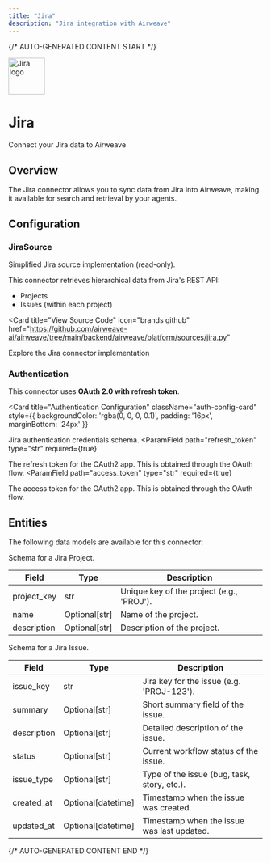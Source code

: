 ```yaml
---
title: "Jira"
description: "Jira integration with Airweave"
---
```


{/* AUTO-GENERATED CONTENT START */}



<div className="connector-header">
  <img src="icon.svg" alt="Jira logo" width="72" height="72" className="connector-icon" />
  <div className="connector-info">
    <h1>Jira</h1>
    <p>Connect your Jira data to Airweave</p>
  </div>
</div>

## Overview

The Jira connector allows you to sync data from Jira into Airweave, making it available for search and retrieval by your agents.

## Configuration


### JiraSource

Simplified Jira source implementation (read-only).

This connector retrieves hierarchical data from Jira's REST API:
  - Projects
  - Issues (within each project)


<Card
  title="View Source Code"
  icon="brands github"
  href="https://github.com/airweave-ai/airweave/tree/main/backend/airweave/platform/sources/jira.py"
>
  Explore the Jira connector implementation
</Card>

### Authentication

This connector uses **OAuth 2.0 with refresh token**.

<Card
  title="Authentication Configuration"
  className="auth-config-card"
  style={{ backgroundColor: 'rgba(0, 0, 0, 0.1)', padding: '16px', marginBottom: '24px' }}
>

Jira authentication credentials schema.
<ParamField
  path="refresh_token"
  type="str"
  required={true}
>
  The refresh token for the OAuth2 app. This is obtained through the OAuth flow.
</ParamField>
<ParamField
  path="access_token"
  type="str"
  required={true}
>
  The access token for the OAuth2 app. This is obtained through the OAuth flow.
</ParamField>
</Card>


## Entities

The following data models are available for this connector:

<Accordion title="JiraProjectEntity">

Schema for a Jira Project.

| Field | Type | Description |
|-------|------|-------------|
| project_key | str | Unique key of the project (e.g., 'PROJ'). |
| name | Optional[str] | Name of the project. |
| description | Optional[str] | Description of the project. |

</Accordion>
<Accordion title="JiraIssueEntity">

Schema for a Jira Issue.

| Field | Type | Description |
|-------|------|-------------|
| issue_key | str | Jira key for the issue (e.g. 'PROJ-123'). |
| summary | Optional[str] | Short summary field of the issue. |
| description | Optional[str] | Detailed description of the issue. |
| status | Optional[str] | Current workflow status of the issue. |
| issue_type | Optional[str] | Type of the issue (bug, task, story, etc.). |
| created_at | Optional[datetime] | Timestamp when the issue was created. |
| updated_at | Optional[datetime] | Timestamp when the issue was last updated. |

</Accordion>




{/* AUTO-GENERATED CONTENT END */}
